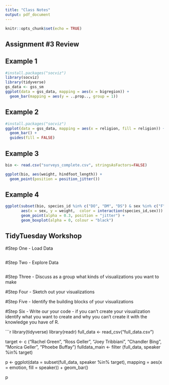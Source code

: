 ```yaml
---
title: "Class Notes"
output: pdf_document
---
```


```r
knitr::opts_chunk$set(echo = TRUE)
```

## Assignment #3 Review

## Example 1

```r
#install.packages("socviz")
library(socviz)
library(tidyverse)
gs_data <- gss_sm
ggplot(data = gss_data, mapping = aes(x = bigregion)) +
  geom_bar(mapping = aes(y = ..prop.., group = 1))
```
## Example 2

```r
#install.packages("socviz")
ggplot(data = gss_data, mapping = aes(x = religion, fill = religion)) +
  geom_bar() +
  guides(fill = FALSE)
```
## Example 3

```r
bio <- read.csv("surveys_complete.csv", stringsAsFactors=FALSE)

ggplot(bio, aes(weight, hindfoot_length)) +
  geom_point(position = position_jitter())
```

## Example 4

```r
ggplot(subset(bio, species_id %in% c("DO", "DM", "DS") & sex %in% c("F", "M")),
       aes(x = sex, y = weight,  color = interaction(species_id,sex))) + facet_wrap( ~ species_id) +
       geom_point(alpha = 0.3, position = "jitter") +
       geom_boxplot(alpha = 0, colour = "black")
```

## TidyTuesday Workshop

#Step One - Load Data
```r

```

#Step Two - Explore Data
```r

```

#Step Three - Discuss as a group what kinds of visualizations you want to make

#Step Four - Sketch out your visualizations

#Step Five - Identify the building blocks of your visualizations

#Step Six - Write our your code - if you can't create your visualization identify what you want to create and why you can't create it with the knowledge you have of R. 

```r
library(tidyverse)
library(readr)
full_data <- read_csv("full_data.csv")


target <- c ("Rachel Green", "Ross Geller", "Joey Tribbiani", "Chandler Bing", "Monica Geller", "Phoebe Buffay")
fulldata_main <- filter (full_data, speaker %in% target)

p <- ggplot(data = subset(full_data, speaker %in% target), mapping = aes(x = emotion, fill = speaker)) +
  geom_bar()

p
